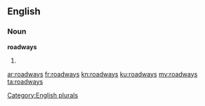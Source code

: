 ==English==

===Noun===
'''roadways'''

# {{plural of|[[roadway]]}}

[[Category:English plurals]]

[[ar:roadways]]
[[fr:roadways]]
[[kn:roadways]]
[[ku:roadways]]
[[my:roadways]]
[[ta:roadways]]